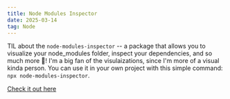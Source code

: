 ```yaml
---
title: Node Modules Inspector
date: 2025-03-14
tag: Node
---
```


TIL about the `node-modules-inspector` -- a package that allows you to visualize your node_modules folder,
inspect your dependencies, and so much more 🤯! I'm a big fan of the visulaizations, since I'm more of a
visual kinda person. You can use it in your own project with this simple command: `npx node-modules-inspector`.

[Check it out here](https://github.com/antfu/node-modules-inspector)
